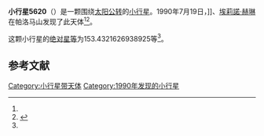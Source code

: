 {{Infobox planet
| bgcolour = #FFFFC0
| name = 5620 Jasonwheeler
| symbol = 
| image = 
| caption = 
| discovery = yes
| discovery_ref = 
| discoverer = {{link-en|布莱恩·P·罗马|Brian P. Roman}}]]、[[埃莉諾·赫琳|埃莉諾·赫琳]]
| discovery_site = [[帕洛马山|帕洛马山]] 
| discovered = 1990年7月19日
| designations = yes
| mp_name = 
| named_after = 
| alt_names = 
| mp_category = [[阿莫尔型小行星|阿莫尔型小行星]]
| orbit_ref = <ref name="a">[http://ssd.jpl.nasa.gov/sbdb.cgi?sstr=5620 5620 Jasonwheeler] {{Wayback|url=http://ssd.jpl.nasa.gov/sbdb.cgi?sstr=5620 |date=20140831043304 }}，小行星數據庫瀏覽器（JPL Small-Body Database Browser）－[[美国国家航空航天局|美国国家航空航天局]]喷气推进实验室</ref>
| epoch = 2456400.5 (2013年4月18日更新)
| aphelion = {{convert|3.072314862156822|AU|km|3|abbr=on|lk=out}}
| perihelion = {{convert|1.244624377697887|AU|km|3|abbr=on}}
| semimajor = {{convert|2.158469619927355|AU|km|3|abbr=on}}
| eccentricity = 0.423376467
| period = 1158.290082 [[日|日]]<br />3.17[[儒略年|儒略年]]
| avg_speed = 
| inclination = 7.860112304886112
| asc_node = 128.7636765890796
| mean_anomaly = 
| arg_peri = 153.4321626938925
| satellites = 
| physical_characteristics = yes
| dimensions = 
| mass = 
| density = 
| surface_grav = 
| escape_velocity = 
| sidereal_day = 
| axial_tilt = 
| pole_ecliptic_lat = 
| pole_ecliptic_lon = 
| albedo = 
| temperatures= 
| temp_name1 = 
| mean_temp_1 = 
| max_temp_1 = 
| temp_name2 = 
| max_temp_2 = 
| spectral_type = 
| abs_magnitude = 153.4321626938925
}}

'''小行星5620'''（{{lang-en|5620 Jasonwheeler}}）是一颗围绕[[太阳|太阳]][[公转|公转]]的[[小行星|小行星]]。1990年7月19日，{{link-en|布莱恩·P·罗马|Brian P. Roman}}]]、[[埃莉諾·赫琳|埃莉諾·赫琳]]在帕洛马山发现了此天体<ref name="a" /><ref>{{cite news|title=小行星列表|url=http://cfa-www.harvard.edu/iau/lists/NumberedMPs.txt|accessdate=2013-07-08|newspaper=哈佛大学|archive-date=2008-05-17|archive-url=https://web.archive.org/web/20080517010638/http://cfa-www.harvard.edu/iau/lists/NumberedMPs.txt|dead-url=no}}</ref>。

这颗小行星的[[绝对星等|绝对星等]]为153.4321626938925等<ref name="a" />。

==参考文献==
{{reflist}}
{{Minor Planet Number|[[小行星5619|小行星5619]]|[[小行星5621|小行星5621]]}}

{{小天体}}

[[Category:小行星带天体|Category:小行星带天体]]
[[Category:1990年发现的小行星|Category:1990年发现的小行星]]

{{asteroid-stub}}